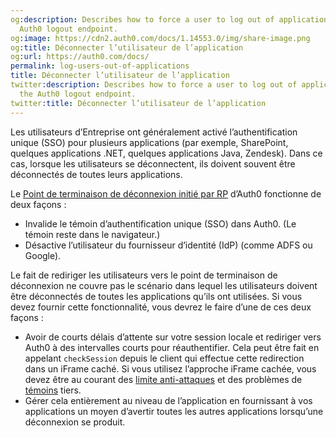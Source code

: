 ```yaml
---
og:description: Describes how to force a user to log out of applications using the
  Auth0 logout endpoint.
og:image: https://cdn2.auth0.com/docs/1.14553.0/img/share-image.png
og:title: Déconnecter l’utilisateur de l’application
og:url: https://auth0.com/docs/
permalink: log-users-out-of-applications
title: Déconnecter l’utilisateur de l’application
twitter:description: Describes how to force a user to log out of applications using
  the Auth0 logout endpoint.
twitter:title: Déconnecter l’utilisateur de l’application
---
```


Les utilisateurs d’Entreprise ont généralement activé l’authentification unique (SSO) pour plusieurs applications (par exemple, SharePoint, quelques applications .NET, quelques applications Java, Zendesk). Dans ce cas, lorsque les utilisateurs se déconnectent, ils doivent souvent être déconnectés de toutes leurs applications.

Le [Point de terminaison de déconnexion initié par RP](/logout/log-users-out-of-auth0) d’Auth0 fonctionne de deux façons :

* Invalide le témoin d’authentification unique (SSO) dans Auth0. (Le témoin reste dans le navigateur.)
* Désactive l’utilisateur du fournisseur d’identité (IdP) (comme ADFS ou Google).

Le fait de rediriger les utilisateurs vers le point de terminaison de déconnexion ne couvre pas le scénario dans lequel les utilisateurs doivent être déconnectés de toutes les applications qu’ils ont utilisées. Si vous devez fournir cette fonctionnalité, vous devrez le faire d’une de ces deux façons :

* Avoir de courts délais d’attente sur votre session locale et rediriger vers Auth0 à des intervalles courts pour réauthentifier. Cela peut être fait en appelant `checkSession` depuis le client qui effectue cette redirection dans un iFrame caché.  Si vous utilisez l’approche iFrame cachée, vous devez être au courant des [limite anti-attaques](/support/policies/rate-limit-policy) et des problèmes de [témoins](/users/cookies) tiers.
* Gérer cela entièrement au niveau de l’application en fournissant à vos applications un moyen d’avertir toutes les autres applications lorsqu’une déconnexion se produit.
